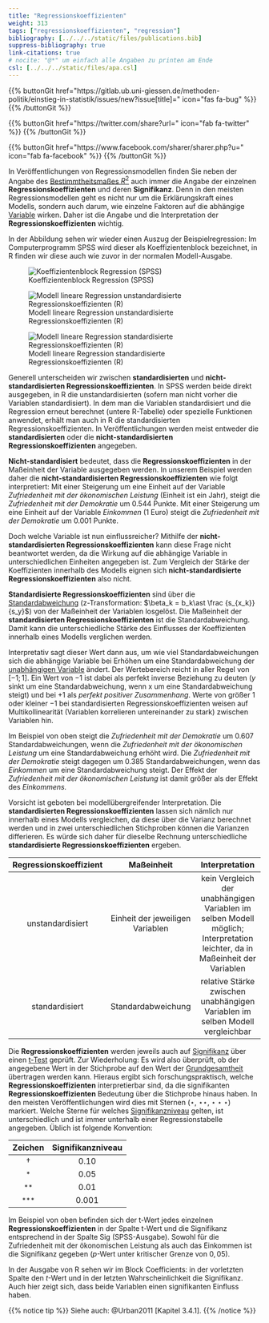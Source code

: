 ```yaml
---
title: "Regressionskoeffizienten"
weight: 313
tags: ["regressionskoeffizienten", "regression"]
bibliography: [../../../static/files/publications.bib]
suppress-bibliography: true
link-citations: true
# nocite: "@*" um einfach alle Angaben zu printen am Ende
csl: [../../../static/files/apa.csl]
---
```


{{% buttonGit href=\"https\:\/\/gitlab.ub.uni-giessen.de\/methoden-politik\/einstieg-in-statistik\/issues\/new?issue[title]=\" icon=\"fas fa-bug\" %}} {{% /buttonGit %}} 

{{% buttonGit href=\"https\:\/\/twitter.com\/share?url=\" icon=\"fab fa-twitter\" %}} {{% /buttonGit %}}

{{% buttonGit href=\"https\:\/\/www.facebook.com\/sharer\/sharer.php?u=\" icon=\"fab fa-facebook\" %}} {{% /buttonGit %}}

In Veröffentlichungen von Regressionsmodellen finden Sie neben der Angabe des [Bestimmtheitsmaßes $R^2$](../../../glossar/bestimmtheitsmass/index.html) auch immer die Angabe der einzelnen **Regressionskoeffizienten** und deren **Signifikanz**. Denn in den meisten Regressionsmodellen geht es nicht nur um die Erklärungskraft eines Modells, sondern auch darum, wie einzelne Faktoren auf die abhängige [Variable](../../../glossar/variable/index.html) wirken. Daher ist die Angabe und die Interpretation der **Regressionskoeffizienten** wichtig.

In der Abbildung sehen wir wieder einen Auszug der Beispielregression: Im Computerprogramm SPSS wird dieser als Koeffizientenblock bezeichnet, in R finden wir diese auch wie zuvor in der normalen Modell-Ausgabe.

![Koeffizientenblock Regression (SPSS)](../images/spss-multi-coef.png)

![Modell lineare Regression unstandardisierte Regressionskoeffizienten (R)](../images/r-reg-multi.PNG)

![Modell lineare Regression standardisierte Regressionskoeffizienten (R)](../images/r-reg-multi-z.PNG)

Generell unterscheiden wir zwischen **standardisierten** und **nicht-standardisierten Regressionskoeffizienten**. In SPSS werden beide direkt ausgegeben, in R die unstandardisierten (sofern man nicht vorher die Variablen standardisiert). In dem man die Variablen standardisiert und die Regression erneut berechnet (untere R-Tabelle) oder spezielle Funktionen anwendet, erhält man auch in R die standardisierten Regressionskoeffizienten. In Veröffentlichungen werden meist entweder die **standardisierten** oder die **nicht-standardisierten Regressionskoeffizienten** angegeben.

**Nicht-standardisiert** bedeutet, dass die **Regressionskoeffizienten** in der Maßeinheit der Variable ausgegeben werden. In unserem Beispiel werden daher die **nicht-standardisierten Regressionskoeffizienten** wie folgt interpretiert: Mit einer Steigerung um eine Einheit auf der Variable *Zufriedenheit mit der ökonomischen Leistung* (Einheit ist ein Jahr), steigt die *Zufriedenheit mit der Demokratie* um $0.544$ Punkte. Mit einer Steigerung um eine Einheit auf der Variable *Einkommen* ($1$ Euro) steigt die *Zufriedenheit mit der Demokratie* um $0.001$ Punkte.

Doch welche Variable ist nun einflussreicher? Mithilfe der **nicht-standardisierten Regressionskoeffizienten** kann diese Frage nicht beantwortet werden, da die Wirkung auf die abhängige Variable in unterschiedlichen Einheiten angegeben ist. Zum Vergleich der Stärke der Koeffizienten innerhalb des Modells eignen sich **nicht-standardisierte Regressionskoeffizienten** also nicht.

**Standardisierte Regressionskoeffizienten** sind über die [Standardabweichung](../../../glossar/standardabweichung/index.html) (z-Transformation: $\beta_k = b_k\ast \frac {s_{x_k}} {s_y}$) von der Maßeinheit der Variablen losgelöst. Die Maßeinheit der **standardisierten Regressionskoeffizienten** ist die Standardabweichung. Damit kann die unterschiedliche Stärke des Einflusses der Koeffizienten innerhalb eines Modells verglichen werden.

Interpretativ sagt dieser Wert dann aus, um wie viel Standardabweichungen sich die abhängige Variable bei Erhöhen um eine Standardabweichung der [unabhängigen Variable](../../../glossar/unabhaengigevariable/index.html) ändert. Der Wertebereich reicht in aller Regel von $[-1;1]$. Ein Wert von $-1$ ist dabei als perfekt inverse Beziehung zu deuten ($y$ sinkt um eine Standardabweichung, wenn x um eine Standardabweichung steigt) und bei $+1$ als *perfekt positiver Zusammenhang*. Werte von größer $1$ oder kleiner $−1$ bei standardisierten Regressionskoeffizienten weisen auf Multikollinearität (Variablen korrelieren untereinander zu stark) zwischen Variablen hin.

Im Beispiel von oben steigt die *Zufriedenheit mit der Demokratie* um $0.607$ Standardabweichungen, wenn die *Zufriedenheit mit der ökonomischen Leistung* um eine Standardabweichung erhöht wird. Die *Zufriedenheit mit der Demokratie* steigt dagegen um $0.385$ Standardabweichungen, wenn das *Einkommen* um eine Standardabweichung steigt. Der Effekt der *Zufriedenheit mit der ökonomischen Leistung* ist damit größer als der Effekt des *Einkommens.*

Vorsicht ist geboten bei modellübergreifender Interpretation. Die **standardisierten Regressionskoeffizienten** lassen sich nämlich nur innerhalb eines Modells vergleichen, da diese über die Varianz berechnet werden und in zwei unterschiedlichen Stichproben können die Varianzen differieren. Es würde sich daher für dieselbe Rechnung unterschiedliche **standardisierte Regressionskoeffizienten** ergeben.

| Regressionskoeffizient | Maßeinheit | Interpretation |
|:--------:|:-----:|:--------:|
| unstandardisiert | Einheit der jeweiligen Variablen | kein Vergleich der unabhängigen Variablen im selben Modell möglich; Interpretation leichter, da in Maßeinheit der Variablen
| standardisiert | Standardabweichung  | relative Stärke zwischen unabhängigen Variablen im selben Modell vergleichbar | 

Die **Regressionskoeffizienten** werden jeweils auch auf [Signifikanz](../../../glossar/signifikanztest/index.html) über einen [t-Test](../../../glossar/ttestregression/index.html) geprüft. Zur Wiederholung: Es wird also überprüft, ob der angegebene Wert in der Stichprobe auf den Wert der [Grundgesamtheit](../../../glossar/grundgesamtheit/index.html) übertragen werden kann. Hieraus ergibt sich forschungspraktisch, welche **Regressionskoeffizienten** interpretierbar sind, da die signifikanten **Regressionskoeffizienten** Bedeutung über die Stichprobe hinaus haben. In den meisten Veröffentlichungen wird dies mit Sternen ($\star$, $\star \star$, $\star \star \star$) markiert. Welche Sterne für welches [Signifikanzniveau](../../../glossar/signifikanzniveau/index.html) gelten, ist unterschiedlich und ist immer unterhalb einer Regressionstabelle angegeben. Üblich ist folgende Konvention:

| Zeichen | Signifikanzniveau |
|:--------:|:-----:|
| $\dag$ | 0.10 |
| <sup>*</sup> | 0.05  |
| <sup>**</sup> | 0.01 |
| <sup>***</sup> | 0.001  |

Im Beispiel von oben befinden sich der t-Wert jedes einzelnen **Regressionskoeffizienten** in der Spalte t-Wert und die Signifikanz entsprechend in der Spalte Sig (SPSS-Ausgabe). Sowohl für die Zufriedenheit mit der ökonomischen Leistung als auch das Einkommen ist die Signifikanz gegeben ($p$-Wert unter kritischer Grenze von $0,05$).

In der Ausgabe von R sehen wir im Block Coefficients: in der vorletzten Spalte den $t$-Wert und in der letzten Wahrscheinlichkeit die Signifikanz. Auch hier zeigt sich, dass beide Variablen einen signifikanten Einfluss haben.

{{% notice tip %}}
Siehe auch: @Urban2011 [Kapitel 3.4.1].
{{% /notice %}}